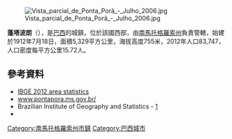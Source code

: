 [[Image:Vista_parcial_de_Ponta_Porã_-_Julho_2006.jpg|right]]

{{Coord|22|32|9|S|55|43|33|W|display=title}}

'''蓬塔波朗'''（{{lang-pt|Ponta Porã}}），是[[巴西|巴西]]的城鎮，位於該國西部，由[[南馬托格羅索州|南馬托格羅索州]]負責管轄，始建於1912年7月18日，面積5,329平方公里，海拔高度755米，2012年人口83,747，人口密度每平方公里15.72人。

==參考資料==
*[https://www.webcitation.org/63475t8dy?url=http://www.ibge.gov.br/home/geociencias/cartografia/default_territ_area.shtm IBGE 2012 area statistics]
*[http://www.pontapora.ms.gov.br/ www.pontapora.ms.gov.br/] {{Wayback|url=http://www.pontapora.ms.gov.br/ |date=20171124084815 }}
*Brazilian Institute of Geography and Statistics - [http://www.ibge.gov.br/cidadesat/default.php] {{Wayback|url=http://www.ibge.gov.br/cidadesat/default.php |date=20080611095922 }}
*{{cite book|last=Paglia|first=Ernesto|author-link1= Ernesto Paglia|title=O Diário de Bordo do JN no Ar|year=2011|publisher=Editora Globo|location=São Paulo|isbn=978-85-250-1842-7|page=70|accessdate=18 December 2013|language=pt|chapter=Ponta Porã (MS)}}

{{Brazil-geo-stub}}
{{南馬托格羅索州市鎮}}
[[Category:南馬托格羅索州市鎮|Category:南馬托格羅索州市鎮]]
[[Category:巴西城市|Category:巴西城市]]
